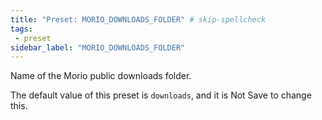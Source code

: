 ```yaml
---
title: "Preset: MORIO_DOWNLOADS_FOLDER" # skip-spellcheck
tags:
 - preset
sidebar_label: "MORIO_DOWNLOADS_FOLDER"
---
```


Name of the Morio public downloads folder.

<Note>

The default value of this preset is `downloads`, and it is <Label style="danger">Not Save</Label> to change this.

</Note>
